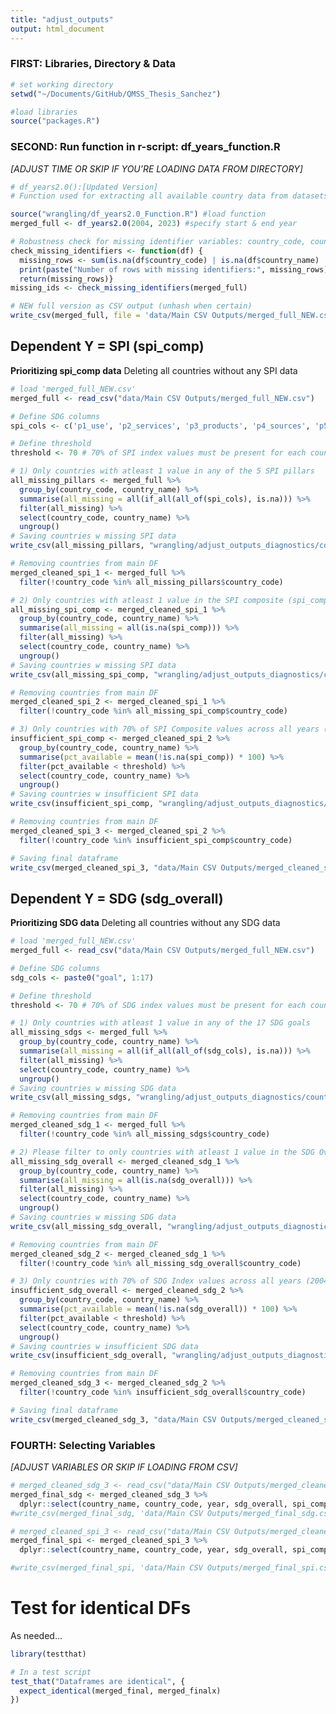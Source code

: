```yaml
---
title: "adjust_outputs"
output: html_document
---
```


### FIRST: Libraries, Directory & Data 

```r
# set working directory 
setwd("~/Documents/GitHub/QMSS_Thesis_Sanchez")

#load libraries 
source("packages.R")
```

### SECOND: Run function in r-script: df_years_function.R   
*[ADJUST TIME OR SKIP IF YOU'RE LOADING DATA FROM DIRECTORY]*

```r
# df_years2.0():[Updated Version] 
# Function used for extracting all available country data from datasets in specified year range

source("wrangling/df_years2.0_Function.R") #load function
merged_full <- df_years2.0(2004, 2023) #specify start & end year

# Robustness check for missing identifier variables: country_code, country_name and year
check_missing_identifiers <- function(df) {
  missing_rows <- sum(is.na(df$country_code) | is.na(df$country_name) | is.na(df$year))
  print(paste("Number of rows with missing identifiers:", missing_rows))
  return(missing_rows)}
missing_ids <- check_missing_identifiers(merged_full)

# NEW full version as CSV output (unhash when certain)
write_csv(merged_full, file = 'data/Main CSV Outputs/merged_full_NEW.csv')
```

## Dependent Y = SPI (spi_comp)
**Prioritizing spi_comp data**
Deleting all countries without any SPI data 
```r
# load 'merged_full_NEW.csv'
merged_full <- read_csv("data/Main CSV Outputs/merged_full_NEW.csv")

# Define SDG columns
spi_cols <- c('p1_use', 'p2_services', 'p3_products', 'p4_sources', 'p5_infra')

# Define threshold 
threshold <- 70 # 70% of SPI index values must be present for each country to remain

# 1) Only countries with atleast 1 value in any of the 5 SPI pillars
all_missing_pillars <- merged_full %>% 
  group_by(country_code, country_name) %>%
  summarise(all_missing = all(if_all(all_of(spi_cols), is.na))) %>%
  filter(all_missing) %>%
  select(country_code, country_name) %>% 
  ungroup()
# Saving countries w missing SPI data
write_csv(all_missing_pillars, "wrangling/adjust_outputs_diagnostics/countries_missing_all_spi.csv")

# Removing countries from main DF 
merged_cleaned_spi_1 <- merged_full %>% 
  filter(!country_code %in% all_missing_pillars$country_code)

# 2) Only countries with atleast 1 value in the SPI composite (spi_comp) in any year
all_missing_spi_comp <- merged_cleaned_spi_1 %>%
  group_by(country_code, country_name) %>%
  summarise(all_missing = all(is.na(spi_comp))) %>%
  filter(all_missing) %>%
  select(country_code, country_name) %>% 
  ungroup()
# Saving countries w missing SPI data
write_csv(all_missing_spi_comp, "wrangling/adjust_outputs_diagnostics/countries_missing_spi_comp.csv")

# Removing countries from main DF
merged_cleaned_spi_2 <- merged_cleaned_spi_1 %>%
  filter(!country_code %in% all_missing_spi_comp$country_code)

# 3) Only countries with 70% of SPI Composite values across all years (2004-2023)
insufficient_spi_comp <- merged_cleaned_spi_2 %>%
  group_by(country_code, country_name) %>%
  summarise(pct_available = mean(!is.na(spi_comp)) * 100) %>%
  filter(pct_available < threshold) %>%
  select(country_code, country_name) %>% 
  ungroup()
# Saving countries w insufficient SPI data  
write_csv(insufficient_spi_comp, "wrangling/adjust_outputs_diagnostics/countries_insufficient_spi_comp.csv")

# Removing countries from main DF
merged_cleaned_spi_3 <- merged_cleaned_spi_2 %>%
  filter(!country_code %in% insufficient_spi_comp$country_code)

# Saving final dataframe 
write_csv(merged_cleaned_spi_3, "data/Main CSV Outputs/merged_cleaned_spi.csv")
```

## Dependent Y = SDG (sdg_overall)
**Prioritizing SDG data**
Deleting all countries without any SDG data 
```r
# load 'merged_full_NEW.csv'
merged_full <- read_csv("data/Main CSV Outputs/merged_full_NEW.csv")

# Define SDG columns
sdg_cols <- paste0("goal", 1:17) 

# Define threshold 
threshold <- 70 # 70% of SDG index values must be present for each country to remain

# 1) Only countries with atleast 1 value in any of the 17 SDG goals
all_missing_sdgs <- merged_full %>% 
  group_by(country_code, country_name) %>%
  summarise(all_missing = all(if_all(all_of(sdg_cols), is.na))) %>%
  filter(all_missing) %>%
  select(country_code, country_name) %>% 
  ungroup()
# Saving countries w missing SDG data
write_csv(all_missing_sdgs, "wrangling/adjust_outputs_diagnostics/countries_missing_all_sdgs.csv")

# Removing countries from main DF 
merged_cleaned_sdg_1 <- merged_full %>% 
  filter(!country_code %in% all_missing_sdgs$country_code)

# 2) Please filter to only countries with atleast 1 value in the SDG Overall Index (sdg_overall) in any year
all_missing_sdg_overall <- merged_cleaned_sdg_1 %>%
  group_by(country_code, country_name) %>%
  summarise(all_missing = all(is.na(sdg_overall))) %>%
  filter(all_missing) %>%
  select(country_code, country_name) %>% 
  ungroup()
# Saving countries w missing SDG data
write_csv(all_missing_sdg_overall, "wrangling/adjust_outputs_diagnostics/countries_missing_sdg_overall.csv")

# Removing countries from main DF
merged_cleaned_sdg_2 <- merged_cleaned_sdg_1 %>%
  filter(!country_code %in% all_missing_sdg_overall$country_code)

# 3) Only countries with 70% of SDG Index values across all years (2004-2023)
insufficient_sdg_overall <- merged_cleaned_sdg_2 %>%
  group_by(country_code, country_name) %>%
  summarise(pct_available = mean(!is.na(sdg_overall)) * 100) %>%
  filter(pct_available < threshold) %>%
  select(country_code, country_name) %>% 
  ungroup()
# Saving countries w insufficient SDG data  
write_csv(insufficient_sdg_overall, "wrangling/adjust_outputs_diagnostics/countries_insufficient_sdg_overall.csv")

# Removing countries from main DF
merged_cleaned_sdg_3 <- merged_cleaned_sdg_2 %>%
  filter(!country_code %in% insufficient_sdg_overall$country_code)

# Saving final dataframe 
write_csv(merged_cleaned_sdg_3, "data/Main CSV Outputs/merged_cleaned_sdg.csv")
```

### FOURTH: Selecting Variables 
*[ADJUST VARIABLES OR SKIP IF LOADING FROM CSV]*
```r
# merged_cleaned_sdg_3 <- read_csv("data/Main CSV Outputs/merged_cleaned_sdg.csv")
merged_final_sdg <- merged_cleaned_sdg_3 %>%
  dplyr::select(country_name, country_code, year, sdg_overall, spi_comp, sci_overall, di_score, regime_type_2, regime_type_4, regch_event, aut_ep, dem_ep, elect_dem, lib_dem, part_dem, delib_dem, egal_dem, academ_free, income_level, income_level_lab, gdp_pc, log_gdppc, population, log_pop, p1_use, p2_services, p3_products, p4_sources, p5_infra, goal1, goal2, goal3, goal4, goal5, goal6, goal7, goal8, goal9, goal10, goal11, goal12, goal13, goal14, goal15, goal16, goal17)
#write_csv(merged_final_sdg, 'data/Main CSV Outputs/merged_final_sdg.csv')

# merged_cleaned_spi_3 <- read_csv("data/Main CSV Outputs/merged_cleaned_spi.csv")
merged_final_spi <- merged_cleaned_spi_3 %>%
  dplyr::select(country_name, country_code, year, sdg_overall, spi_comp, sci_overall, di_score, regime_type_2, regime_type_4, regch_event, aut_ep, dem_ep, elect_dem, lib_dem, part_dem, delib_dem, egal_dem, academ_free, income_level, income_level_lab, gdp_pc, log_gdppc, population, log_pop, p1_use, p2_services, p3_products, p4_sources)

#write_csv(merged_final_spi, 'data/Main CSV Outputs/merged_final_spi.csv')
```

# Test for identical DFs
As needed... 
```r
library(testthat)

# In a test script
test_that("Dataframes are identical", {
  expect_identical(merged_final, merged_finalx)
})
```

